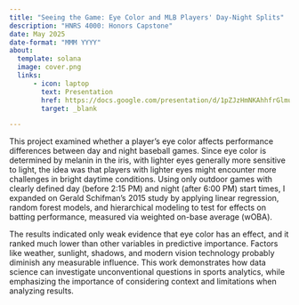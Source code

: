 ```yaml
---
title: "Seeing the Game: Eye Color and MLB Players' Day-Night Splits"
description: "HNRS 4000: Honors Capstone"
date: May 2025
date-format: "MMM YYYY"
about: 
  template: solana
  image: cover.png
  links:
      - icon: laptop
        text: Presentation
        href: https://docs.google.com/presentation/d/1pZJzHmNKAhhfrGlmuDYf9bTYqDLePwT3zgHAnLrKpvQ/edit?usp=sharing
        target: _blank

---
```

This project examined whether a player’s eye color affects performance differences between day and night baseball games. Since eye color is determined by melanin in the iris, with lighter eyes generally more sensitive to light, the idea was that players with lighter eyes might encounter more challenges in bright daytime conditions. Using only outdoor games with clearly defined day (before 2:15 PM) and night (after 6:00 PM) start times, I expanded on Gerald Schifman’s 2015 study by applying linear regression, random forest models, and hierarchical modeling to test for effects on batting performance, measured via weighted on-base average (wOBA).

The results indicated only weak evidence that eye color has an effect, and it ranked much lower than other variables in predictive importance. Factors like weather, sunlight, shadows, and modern vision technology probably diminish any measurable influence. This work demonstrates how data science can investigate unconventional questions in sports analytics, while emphasizing the importance of considering context and limitations when analyzing results.

